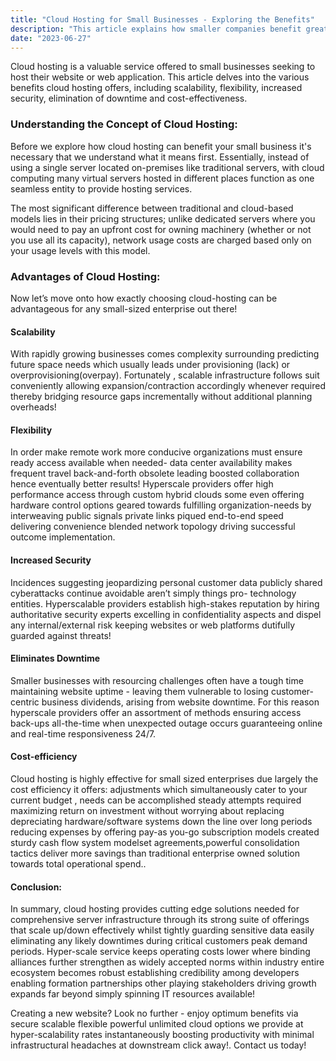 ```yaml
---
title: "Cloud Hosting for Small Businesses - Exploring the Benefits"
description: "This article explains how smaller companies benefit greatly from taking advantage of cloud hosting, including scalability, flexibility, remote work possibilities, increased security, differentiating levels of service provided, and reduced overall ownership spending."
date: "2023-06-27"
---
```


Cloud hosting is a valuable service offered to small businesses seeking to host their website or web application. This article delves into the various benefits cloud hosting offers, including scalability, flexibility, increased security, elimination of downtime and cost-effectiveness.

### Understanding the Concept of Cloud Hosting:

Before we explore how cloud hosting can benefit your small business it's necessary that we understand what it means first. Essentially, instead of using a single server located on-premises like traditional servers, with cloud computing many virtual servers hosted in different places function as one seamless entity to provide hosting services.

The most significant difference between traditional and cloud-based models lies in their pricing structures; unlike dedicated servers where you would need to pay an upfront cost for owning machinery (whether or not you use all its capacity), network usage costs are charged based only on your usage levels with this model.

### Advantages of Cloud Hosting:

Now let’s move onto how exactly choosing cloud-hosting can be advantageous for any small-sized enterprise out there!

#### Scalability

With rapidly growing businesses comes complexity surrounding predicting future space needs which usually leads under provisioning (lack) or overprovisioning(overpay). Fortunately , scalable infrastructure follows suit conveniently allowing expansion/contraction accordingly whenever required thereby bridging resource gaps incrementally without additional planning overheads!

#### Flexibility

In order make remote work more conducive organizations must ensure ready access available when needed- data center availability makes frequent travel back-and-forth obsolete leading boosted collaboration hence eventually better results! Hyperscale providers offer high performance access through custom hybrid clouds some even offering hardware control options geared towards fulfilling organization-needs by interweaving public signals private links piqued end-to-end speed delivering convenience blended network topology driving successful outcome implementation.

#### Increased Security

Incidences suggesting jeopardizing personal customer data publicly shared cyberattacks continue avoidable aren’t simply things pro- technology entities. Hyperscalable providers establish high-stakes reputation by hiring authoritative security experts excelling in confidentiality aspects and dispel any internal/external risk keeping websites or web platforms dutifully guarded against threats!

#### Eliminates Downtime

Smaller businesses with resourcing challenges often have a tough time maintaining website uptime - leaving them vulnerable to losing customer-centric business dividends, arising from website downtime. For this reason hyperscale providers offer an assortment of methods ensuring access back-ups all-the-time when unexpected outage occurs guaranteeing online and real-time responsiveness 24/7.

#### Cost-efficiency

Cloud hosting is highly effective for small sized enterprises due largely the cost efficiency it offers: adjustments which simultaneously cater to your current budget , needs can be accomplished steady attempts required maximizing return on investment without worrying about replacing depreciating hardware/software systems down the line over long periods reducing expenses by offering pay-as you-go subscription models created sturdy cash flow system modelset agreements,powerful consolidation tactics deliver more savings than traditional enterprise owned solution towards total operational spend..

#### Conclusion:

In summary, cloud hosting provides cutting edge solutions needed for comprehensive server infrastructure through its strong suite of offerings that scale up/down effectively whilst tightly guarding sensitive data easily eliminating any likely downtimes during critical customers peak demand periods. Hyper-scale service keeps operating costs lower where binding alliances further strengthen as widely accepted norms within industry entire ecosystem becomes robust establishing credibility among developers enabling formation partnerships other playing stakeholders driving growth expands far beyond simply spinning IT resources available!

Creating a new website? Look no further - enjoy optimum benefits via secure scalable flexible powerful unlimited cloud options we provide at hyper-scalability rates instantaneously boosting productivity with minimal infrastructural headaches at downstream click away!. Contact us today!